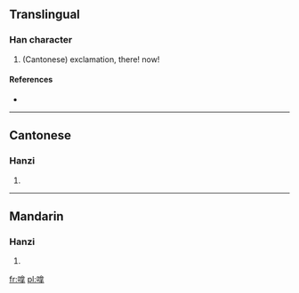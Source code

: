 ==Translingual==

===Han character===
{{Han char|rn=30|rad=口|as=10|sn=13|four=|canj=口人口手 (RORQ)}}

# (Cantonese) exclamation, there! now!

====References====
* {{Han ref|kx=0204.111|hdz=10669.051|uh=55F1|ud=22001}}

----

==Cantonese==

===Hanzi===
{{yue-hanzi|jyut=|y=na4}}

# {{defn|Cantonese|sort=口10}}

----

==Mandarin==

===Hanzi===
{{cmn-hanzi|pin=[[ná]] ([[na2]])|wg=na<sup>2</sup>}}

# {{defn|Mandarin|sort=口10}}

[[fr:嗱]]
[[pl:嗱]]